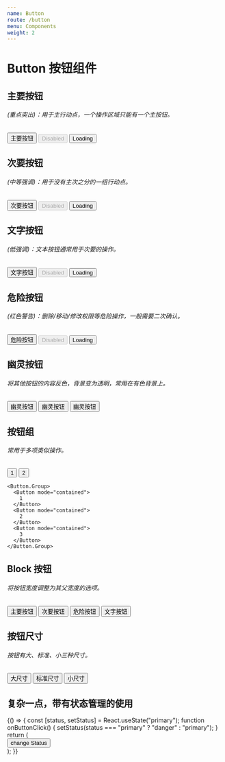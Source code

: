 ```yaml
---
name: Button
route: /button
menu: Components
weight: 2
---
```



# Button 按钮组件

<Props of={Button} />

## 主要按钮

###### (重点突出)：用于主行动点，一个操作区域只能有一个主按钮。

<Playground>
  <div
    style={{ width: "100%", display: "flex", justifyContent: "space-between" }}
  >
    <Button>主要按钮</Button>
    <Button disabled>Disabled</Button>
    <Button loading>Loading</Button>
  </div>
</Playground>

## 次要按钮

###### (中等强调)：用于没有主次之分的一组行动点。

<Playground>
  <div
    style={{
      width: "100%",
      display: "flex",
      justifyContent: "space-between",
    }}
  >
    <Button mode="outlined">次要按钮</Button>
    <Button mode="outlined" disabled>
      Disabled
    </Button>
    <Button mode="outlined" loading>
      Loading
    </Button>
  </div>
</Playground>

## 文字按钮

###### (低强调)：文本按钮通常用于次要的操作。

<Playground>
  <div
    style={{ width: "100%", display: "flex", justifyContent: "space-between" }}
  >
    <Button mode="minimal">文字按钮</Button>
    <Button mode="minimal" disabled>
      Disabled
    </Button>
    <Button mode="minimal" loading>
      Loading
    </Button>
  </div>
</Playground>

## 危险按钮

###### (红色警告)：删除/移动/修改权限等危险操作，一般需要二次确认。

<Playground>
  <div
    style={{ width: "100%", display: "flex", justifyContent: "space-between" }}
  >
    <Button color="danger">危险按钮</Button>
    <Button color="danger" disabled>
      Disabled
    </Button>
    <Button color="danger" loading>
      Loading
    </Button>
  </div>
</Playground>

## 幽灵按钮

###### 将其他按钮的内容反色，背景变为透明，常用在有色背景上。

<Playground>
  <div
    style={{
      backgroundColor: "#333333",
      display: "flex",
      justifyContent: "space-between",
      padding: "32px 40px",
    }}
  >
    <Button mode="contained" ghost>
      幽灵按钮
    </Button>
    <Button mode="outlined" ghost>
      幽灵按钮
    </Button>
    <Button mode="minimal" ghost>
      幽灵按钮
    </Button>
  </div>
</Playground>

## 按钮组

###### 常用于多项类似操作。

<Playground>
  <div style={{display: 'flex', justifyContent: "center"}}>
    <Button.Group style={{marginRight: '80px'}}>
      <Button mode="outlined">
        1
      </Button>
      <Button mode="outlined">
        2
      </Button>
    </Button.Group>

    <Button.Group>
      <Button mode="contained">
        1
      </Button>
      <Button mode="contained">
        2
      </Button>
      <Button mode="contained">
        3
      </Button>
    </Button.Group>

  </div>
</Playground>

## Block 按钮

###### 将按钮宽度调整为其父宽度的选项。

<Playground>
  <div>
    <Button style={{ marginBottom: "16px" }} mode="contained" fullWidth>
      主要按钮
    </Button>
    <Button style={{ marginBottom: "16px" }} mode="outlined" fullWidth>
      次要按钮
    </Button>
    <Button style={{ marginBottom: "16px" }} color="danger" fullWidth>
      危险按钮
    </Button>
    <Button mode="minimal" fullWidth>
      文字按钮
    </Button>
  </div>
</Playground>

## 按钮尺寸

###### 按钮有大、标准、小三种尺寸。

<Playground>
  <div
    style={{
      width: "100%",
      display: "flex",
      justifyContent: "space-between",
      alignItems: "center",
    }}
  >
    <Button size="large">大尺寸</Button>
    <Button>标准尺寸</Button>
    <Button size="small">小尺寸</Button>
  </div>
</Playground>

## 复杂一点，带有状态管理的使用

<Playground>
  {() => {
    const [status, setStatus] = React.useState("primary");
    function onButtonClick() {
      setStatus(status === "primary" ? "danger" : "primary");
    }
    return (
      <div>
        <Button onClick={onButtonClick} color={status}>
          change Status
        </Button>
      </div>
    );
  }}
</Playground>
